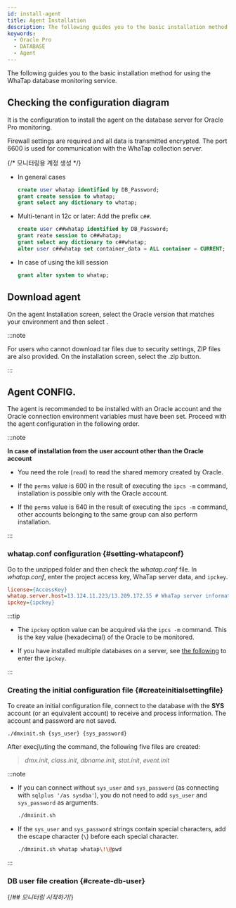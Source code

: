 ```yaml
---
id: install-agent
title: Agent Installation
description: The following guides you to the basic installation method for using the WhaTap database monitoring service.
keywords:
  - Oracle Pro
  - DATABASE
  - Agent
---
```



The following guides you to the basic installation method for using the WhaTap database monitoring service.


<Agentsignupguide />


<Steps>

<Createprojectv2 />

## Checking the configuration diagram

It is the configuration to install the agent on the database server for Oracle Pro monitoring.

<ImgLang img='dbx-install-agent-on-db-server-dma.png' desc='' />

Firewall settings are required and all data is transmitted encrypted. The port 6600 is used for communication with the WhaTap collection server.

{/* 모니터링용 계정 생성 */}

<Dbcreatemonitoringaccount />

- In general cases

  ```sql title="SQL"
  create user whatap identified by DB_Password;
  grant create session to whatap;
  grant select any dictionary to whatap;
  ```

- Multi-tenant in 12c or later: Add the prefix `c##`.

  ```SQL title="SQL"
  create user c##whatap identified by DB_Password;
  grant reate session to c##whatap;
  grant select any dictionary to c##whatap;
  alter user c##whatap set container_data = ALL container = CURRENT;
  ```

- In case of using the kill session

  ```SQL title="SQL"
  grant alter system to whatap;
  ```


<Accesskey />

## Download agent

On the agent Installation screen, select the Oracle version that matches your environment and then select <Cmdname sid="download" className="uitext" />.

:::note

For users who cannot download tar files due to security settings, ZIP files are also provided. On the installation screen, select the <UI>.zip</UI> <Cmdname sid="download" className="uitext" /> button.

:::

## Agent CONFIG.

The agent is recommended to be installed with an Oracle account and the Oracle connection environment variables must have been set. Proceed with the agent configuration in the following order.

:::note

**In case of installation from the user account other than the Oracle account**

- You need the role (`read`) to read the shared memory created by Oracle.

- If the `perms` value is 600 in the result of executing the `ipcs -m` command, installation is possible only with the Oracle account.

- If the `perms` value is 640 in the result of executing the `ipcs -m` command, other accounts belonging to the same group can also perform installation.

:::

### whatap.conf configuration {#setting-whatapconf}

Go to the unzipped folder and then check the *whatap.conf* file. In *whatap.conf*, enter the project access key, WhaTap server data, and `ipckey`.  

```ini title='whatap.conf'
license={AccessKey}
whatap.server.host=13.124.11.223/13.209.172.35 # WhaTap server information
ipckey={ipckey}
```

:::tip

- The `ipckey` option value can be acquired via the `ipcs -m` command. This is the key value (hexadecimal) of the Oracle to be monitored.

- If you have installed multiple databases on a server, see [the following](check-ipckey) to enter the `ipckey`.

:::

### Creating the initial configuration file {#createinitialsettingfile}

To create an initial configuration file, connect to the database with the **SYS** account (or an equivalent account) to receive and process information. The account and password are not saved.

```sh title="BASH"
./dmxinit.sh {sys_user} {sys_password}
```

After execj\uting the command, the following five files are created:

> *dmx.init*, *class.init*, *dbname.init*, *stat.init*, *event.init*

:::note

- If you can connect without `sys_user` and `sys_password` (as connecting with `sqlplus '/as sysdba'`), you do not need to add `sys_user` and `sys_password` as arguments.

  ```sh title="BASH"
  ./dmxinit.sh
  ```

- If the `sys_user` and `sys_password` strings contain special characters, add the escape character (`\`) before each special character.

  ```sh title="BASH"
  ./dmxinit.sh whatap whatap\!\@pwd
  ```

:::

### DB user file creation {#create-db-user}

<DBuserDesc name='default'/>


<Dbcreatedbuserfilebody />

{/*## 모니터링 시작하기*/}

<Dbrunagent />

</Steps>


<NextStep />
